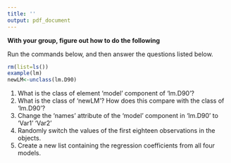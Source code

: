 ```yaml
---
title: ''
output: pdf_document
---
```

  

\begin{center}
{\large    Political Data Science\\
   Activity 5 }
\end{center}

**With your group, figure out how to do the following**


Run the commands below, and then answer the questions listed below.
```r
rm(list=ls())
example(lm)
newLM<-unclass(lm.D90)
```

1. What is the class of element 'model' component of 'lm.D90'?
2. What is the class of 'newLM'?  How does this compare with the class of 'lm.D90'?
3. Change the 'names' attribute of the 'model' component in 'lm.D90' to 'Var1' 'Var2'
4. Randomly switch the values of the first eighteen observations in the \texttt{group} objects.
5. Create a new list containing the regression coefficients from all four models.

